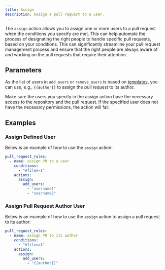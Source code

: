 ```yaml
---
title: Assign
description: Assign a pull request to a user.
---
```



The `assign` action allows you to assign one or more users to a pull request
when the conditions you specify are met. This can help automate the process of
designating the right people to handle specific pull requests, based on your
conditions. This can significantly streamline your pull request management
process and ensure that the right people are always aware of and working on the
pull requests that require their attention.

## Parameters

<ActionOptionsTable action="assign" />

As the list of users in `add_users` or `remove_users` is based on
[templates](data-type#template), you can use, e.g., `{{author}}` to assign the
pull request to its author.

<Warning>
  Make sure the users you specify in the assign action have the necessary
  access to the repository and the pull request. If the specified user does not
  have the necessary permissions, the action will fail.
</Warning>

## Examples

### Assign Defined User

Below is an example of how to use the `assign` action:

```yaml
pull_request_rules:
  - name: assign PR to a user
    conditions:
      - "#files=1"
    actions:
      assign:
        add_users:
          - "username1"
          - "username2"
```

### Assign Pull Request Author User

Below is an example of how to use the `assign` action to assign a pull request
to its author:

```yaml
pull_request_rules:
  - name: assign PR to its author
    conditions:
      - "#files=1"
    actions:
      assign:
        add_users:
          - "{{author}}"
```
